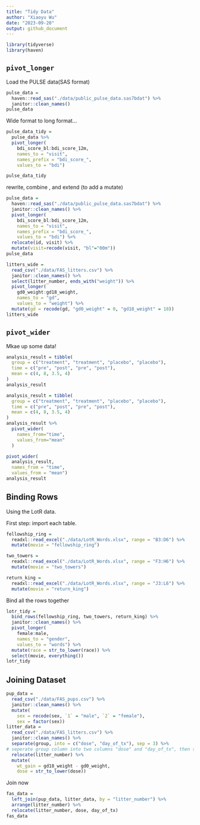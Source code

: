 ```yaml
---
title: "Tidy Data"
author: "Xiaoyu Wu"
date: "2023-09-20"
output: github_document
---
```


```r
library(tidyverse)
library(haven)
```

## `pivot_longer`
Load the PULSE data(SAS format)
```r
pulse_data = 
  haven::read_sas("./data/public_pulse_data.sas7bdat") %>%
  janitor::clean_names()
pulse_data
```
Wide format to long format...
```r
pulse_data_tidy =
  pulse_data %>%
  pivot_longer(
    bdi_score_bl:bdi_score_12m,
    names_to = "visit", 
    names_prefix = "bdi_score_",
    values_to = "bdi")

pulse_data_tidy
```
rewrite, combine , and extend (to add a mutate)
```r
pulse_data = 
  haven::read_sas("./data/public_pulse_data.sas7bdat") %>%
  janitor::clean_names() %>%
  pivot_longer(
    bdi_score_bl:bdi_score_12m,
    names_to = "visit", 
    names_prefix = "bdi_score_",
    values_to = "bdi") %>%
  relocate(id, visit) %>%
  mutate(visit=recode(visit, "bl"="00m"))
pulse_data
```

```r
litters_wide = 
  read_csv("./data/FAS_litters.csv") %>%
  janitor::clean_names() %>%
  select(litter_number, ends_with("weight")) %>% 
  pivot_longer(
    gd0_weight:gd18_weight,
    names_to = "gd", 
    values_to = "weight") %>% 
  mutate(gd = recode(gd, "gd0_weight" = 0, "gd18_weight" = 18))
litters_wide
```

## `pivot_wider`

Mkae up some data!
```r
analysis_result = tibble(
  group = c("treatment", "treatment", "placebo", "placebo"),
  time = c("pre", "post", "pre", "post"),
  mean = c(4, 8, 3.5, 4)
)
analysis_result
```

```r
analysis_result = tibble(
  group = c("treatment", "treatment", "placebo", "placebo"),
  time = c("pre", "post", "pre", "post"),
  mean = c(4, 8, 3.5, 4)
)
analysis_result %>% 
  pivot_wider(
    names_from="time",
    values_from="mean"
  )
```

```r
pivot_wider(
  analysis_result, 
  names_from = "time", 
  values_from = "mean")
analysis_result
```

## Binding Rows 

Using the LotR data.

First step: import each table. 

```r
fellowship_ring = 
  readxl::read_excel("./data/LotR_Words.xlsx", range = "B3:D6") %>%
  mutate(movie = "fellowship_ring")

two_towers = 
  readxl::read_excel("./data/LotR_Words.xlsx", range = "F3:H6") %>%
  mutate(movie = "two_towers")

return_king = 
  readxl::read_excel("./data/LotR_Words.xlsx", range = "J3:L6") %>%
  mutate(movie = "return_king")
```

Bind all the rows together 

```r
lotr_tidy = 
  bind_rows(fellowship_ring, two_towers, return_king) %>%
  janitor::clean_names() %>%
  pivot_longer(
    female:male,
    names_to = "gender", 
    values_to = "words") %>%
  mutate(race = str_to_lower(race)) %>% 
  select(movie, everything()) 
lotr_tidy
```

## Joining Dataset

```r
pup_data = 
  read_csv("./data/FAS_pups.csv") %>%  
  janitor::clean_names() %>%
  mutate(
    sex = recode(sex, `1` = "male", `2` = "female"),
    sex = factor(sex)) 
litter_data = 
  read_csv("./data/FAS_litters.csv") %>%
  janitor::clean_names() %>%
  separate(group, into = c("dose", "day_of_tx"), sep = 3) %>%
# seperate group column into two columns "dose" and "day_of_tx", then set seperate after 3 elements.  
  relocate(litter_number) %>%
  mutate(
    wt_gain = gd18_weight - gd0_weight,
    dose = str_to_lower(dose))
```

Join now 
```r
fas_data = 
  left_join(pup_data, litter_data, by = "litter_number") %>%
  arrange(litter_number) %>%
  relocate(litter_number, dose, day_of_tx)
fas_data
```

